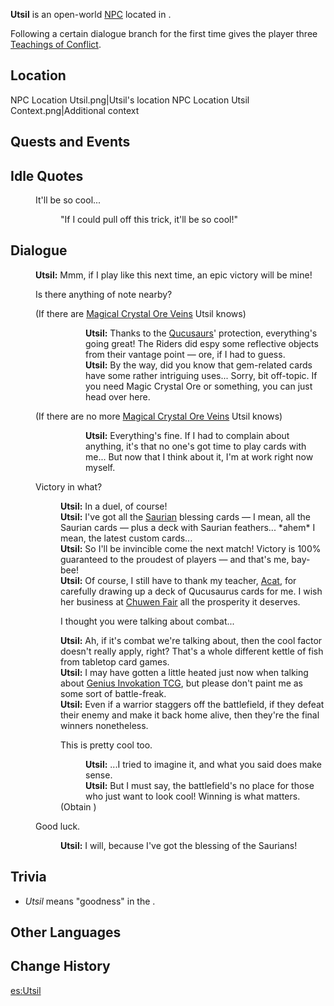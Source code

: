 {{Meta
<!-- Remove this template after adding the missing info -->
|missing_NPC_profile  = yes
}}
{{Character Infobox
|type             = Open-World NPC
|image            = NPC Utsil.png
|realname         = <!-- Optional, if different from in-game name -->
|deceased         = <!-- Past (for deceased prior to events of the game) or free response -->
|region           = Natlan
|location         = Natlan
|affiliation      = Flower-Feather Clan
|title            = Guard

|ancestry         = <!-- Clan/family -->
|father           = 
|mother           = 
|spouse           = 
|sibling          = 
|child            = 
|relative         = 

|voiceEN          = 
|voiceCN          = 
|voiceJP          = 
|voiceKR          = 
|dialoguereward   = {{Card|Teachings of Conflict|3}}
}}
'''Utsil''' is an open-world [[NPC]] located in {{Location|"Flower-Feather Clan"}}.

Following a certain dialogue branch for the first time gives the player three [[Teachings of Conflict]]. 

==Location==
<gallery>
NPC Location Utsil.png|Utsil's location
NPC Location Utsil Context.png|Additional context
</gallery>
<!--
==Profile==
Detailed story/lore information goes here.
''(To be added.)''

===Appearance===
Keep appearance section short and concise. Limit to 2 paragraphs with 3-4 sentences each.
''(To be added.)''
-->
==Quests and Events==
{{Quests and Events}}

==Idle Quotes==
{{Dialogue Start}}
:{{DIcon|Idle}} It'll be so cool...
::{{A|VO Utsil 01.ogg}} "If I could pull off this trick, it'll be so cool!"
{{Dialogue End}}

==Dialogue==
{{Dialogue Start}}
:'''Utsil:''' Mmm, if I play like this next time, an epic victory will be mine!
:{{DIcon|!}} Is there anything of note nearby?
:;(If there are [[Magical Crystal Chunk|Magical Crystal Ore Veins]] Utsil knows)
:::'''Utsil:''' Thanks to the [[Qucusaur]]s' protection, everything's going great! The Riders did espy some reflective objects from their vantage point &mdash; ore, if I had to guess.
:::'''Utsil:''' By the way, did you know that gem-related cards have some rather intriguing uses... Sorry, bit off-topic. If you need Magic Crystal Ore or something, you can just head over here.
::;([[Rich Ore Reserve]]s marked on the map)
:;(If there are no more [[Magical Crystal Chunk|Magical Crystal Ore Veins]] Utsil knows)
:::'''Utsil:''' Everything's fine. If I had to complain about anything, it's that no one's got time to play cards with me... But now that I think about it, I'm at work right now myself.
:{{DIcon}} Victory in what?
::'''Utsil:''' In a duel, of course!
::'''Utsil:''' I've got all the [[Saurian]] blessing cards &mdash; I mean, all the Saurian cards &mdash; plus a deck with Saurian feathers... *ahem* I mean, the latest custom cards...
::'''Utsil:''' So I'll be invincible come the next match! Victory is 100% guaranteed to the proudest of players &mdash; and that's me, bay-bee!
::'''Utsil:''' Of course, I still have to thank my teacher, [[Acat]], for carefully drawing up a deck of Qucusaurus cards for me. I wish her business at [[Chuwen Fair]] all the prosperity it deserves.
::{{DIcon}} I thought you were talking about combat...
::'''Utsil:''' Ah, if it's combat we're talking about, then the cool factor doesn't really apply, right? That's a whole different kettle of fish from tabletop card games.
::'''Utsil:''' I may have gotten a little heated just now when talking about [[Genius Invokation TCG]], but please don't paint me as some sort of battle-freak.
::'''Utsil:''' Even if a warrior staggers off the battlefield, if they defeat their enemy and make it back home alive, then they're the final winners nonetheless.
::{{DIcon|Reward}} This is pretty cool too.
:::'''Utsil:''' ...I tried to imagine it, and what you said does make sense.
:::'''Utsil:''' But I must say, the battlefield's no place for those who just want to look cool! Winning is what matters.
::;(Obtain {{Item|Teachings of Conflict|x=3}})
:{{DIcon}} Good luck.
::'''Utsil:''' I will, because I've got the blessing of the Saurians!
{{Dialogue End}}

==Trivia==
* ''Utsil'' means "goodness" in the {{w|Yucatec Maya language}}.

==Other Languages==
{{Other Languages|default_hidden=1
|en      = Utsil
|zhs     = 乌茨勒
|zhs_rm  = Wūcílè
|zht     = 烏茨勒
|zht_rm  = Wūcílè
|ja      = ウツィル
|ko      = 우츠실
|es      = Utsil
|fr      = Utsil
|ru      = Уцыль
|th      = Utsil
|vi      = Utsil
|de      = Utsil
|id      = Utsil
|pt      = Utsil
|tr      = Utsil
|it      = Utsil
}}

==Change History==
{{Change History|5.2}}
<!--
==References==
{{Reflist}}
-->

[[es:Utsil]]